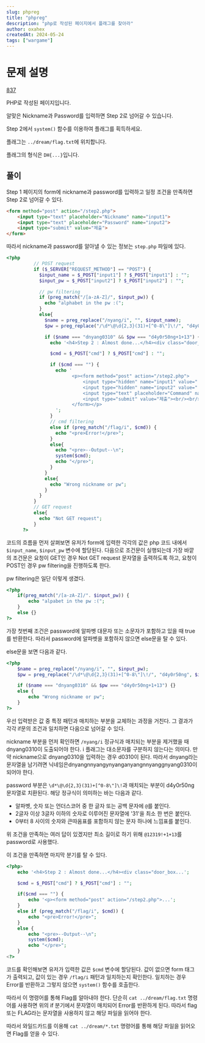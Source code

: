 ```yaml
---
slug: phpreg
title: "phpreg"
description: "php로 작성된 페이지에서 플래그를 찾아라"
author: oxahex
createdAt: 2024-05-24
tags: ["wargame"]
---
```


# 문제 설명
[837](https://dreamhack.io/wargame/challenges/837)

PHP로 작성된 페이지입니다.

알맞은 Nickname과 Password를 입력하면 Step 2로 넘어갈 수 있습니다.

Step 2에서 `system()` 함수를 이용하여 플래그를 획득하세요.

플래그는 `../dream/flag.txt`에 위치합니다.

플래그의 형식은 `DH{...}`입니다.

## 풀이
Step 1 페이지의 form에 nickname과 password를 입력하고 일정 조건을 만족하면 Step 2로 넘어갈 수 있다.

```html
<form method="post" action="/step2.php">
	<input type="text" placeholder="Nickname" name="input1">
	<input type="text" placeholder="Password" name="input2">
	<input type="submit" value="제출">
</form>
```

따라서 nickname과 password를 알아낼 수 있는 정보는 `step.php` 파일에 있다.

```php
<?php
          // POST request
          if ($_SERVER["REQUEST_METHOD"] == "POST") {
            $input_name = $_POST["input1"] ? $_POST["input1"] : "";
            $input_pw = $_POST["input2"] ? $_POST["input2"] : "";

            // pw filtering
            if (preg_match("/[a-zA-Z]/", $input_pw)) {
              echo "alphabet in the pw :(";
            }
            else{
              $name = preg_replace("/nyang/i", "", $input_name);
              $pw = preg_replace("/\d*\@\d{2,3}(31)+[^0-8\"]\!/", "d4y0r50ng", $input_pw);

              if ($name === "dnyang0310" && $pw === "d4y0r50ng+1+13") {
                echo '<h4>Step 2 : Almost done...</h4><div class="door_box"><div class="door_black"></div><div class="door"><div class="door_cir"></div></div></div>';

                $cmd = $_POST["cmd"] ? $_POST["cmd"] : "";

                if ($cmd === "") {
                  echo '
                        <p><form method="post" action="/step2.php">
                            <input type="hidden" name="input1" value="'.$input_name.'">
                            <input type="hidden" name="input2" value="'.$input_pw.'">
                            <input type="text" placeholder="Command" name="cmd">
                            <input type="submit" value="제출"><br/><br/>
                        </form></p>
                  ';
                }
                // cmd filtering
                else if (preg_match("/flag/i", $cmd)) {
                  echo "<pre>Error!</pre>";
                }
                else{
                  echo "<pre>--Output--\n";
                  system($cmd);
                  echo "</pre>";
                }
              }
              else{
                echo "Wrong nickname or pw";
              }
            }
          }
          // GET request
          else{
            echo "Not GET request";
          }
      ?>
```

코드의 흐름을 먼저 살펴보면 유저가 form에 입력한 각각의 값은 php 코드 내에서 `$input_name`, `$input_pw` 변수에 할당된다. 다음으로 조건문이 실행되는데 가장 바깥의 조건문은 요청이 GET인 경우 Not GET request 문자열을 출력하도록 하고, 요청이 POST인 경우 pw filtering을 진행하도록 한다.

pw filtering은 일단 이렇게 생겼다.

```php
<?php
	if(preg_match("/[a-zA-Z]/". $input_pw)) {
		echo "alpabet in the pw :(";
	}
	else {}
?>
```

가장 첫번째 조건은 password에 알파벳 대문자 또는 소문자가 포함하고 있을 때 true를 반환한다. 따라서 password에 알파벳을 포함하지 않으면 else문을 탈 수 있다.

else문을 보면 다음과 같다.

```php
<?php
	$name = preg_replace("/nyang/i", "", $input_pw);
	$pw = preg_replace("/\d*\@\d{2,3}(31)+[^0-8\"]\!/", "d4y0r50ng", $input_pw);

	if ($name === "dnyang0310" && $pw === "d4y0r50ng+1+13") {}
	else {
		echo "Wrong nickname or pw";
	}
?>
```

우선 입력받은 값 중 특정 패턴과 매치하는 부분을 교체하는 과정을 거친다. 그 결과가 각각 if문의 조건과 일치하면 다음으로 넘어갈 수 있다.

nickname 부분을 먼저 확인하면 `/nyang/i` 정규식과 매치되는 부분을 제거했을 때 dnyang0310이 도출되어야 한다. i 플래그는 대소문자를 구분하지 않는다는 의미다. 만약 nickname으로 dnyang0310을 입력하는 경우 d0310이 된다. 따라서 dnyang라는 문자열을 남기려면 닉네임은dnyangnnyangynyanganyangnnyanggnyang0310이 되어야 한다.

password 부분은 `\d*\@\d{2,3}(31)+[^0-8\"]\!`과 매치되는 부분이 d4y0r50ng 문자열로 치환된다. 해당 정규식이 의미하는 바는 다음과 같다.

- 알파벳, 숫자 또는 언더스코어 중 한 글자 또는 공백 문자에 `@`를 붙인다.
- 2글자 이상 3글자 이하의 숫자로 이루어진 문자열에 '31'을 최소 한 번은 붙인다.
- 0부터 8 사이의 숫자와 큰따옴표를 포함하지 않는 문자 하나에 느낌표를 붙인다.

위 조건을 만족하는 여러 답이 있겠지만 최소 길이로 하기 위해 `@12319!+1+13`를 password로 사용했다.

이 조건을 만족하면 마지막 분기를 탈 수 있다.

```php
<?php>
	echo '<h4>Step 2 : Almost done...</h4><div class="door_box...';

	$cmd = $_POST["cmd"] ? $_POST["cmd"] : "";

	if($cmd === "") {
		echo '<p><form method="post" action="/step2.php">...';
	}
	else if (preg_match("/flag/i", $cmd)) {
		echo "<pre>Error!</pre>";
	}
	else {
		echo "<pre>--Output--\n";
		system($cmd);
		echo "</pre>";
	}
<?>
```

코드를 확인해보면 유저가 입력한 값은 `$cmd` 변수에 할당된다. 값이 없으면 form 태그가 출력되고, 값이 있는 경우 `/flag/i` 패턴과 일치하는지 확인한다. 일치하는 경우 Error를 반환하고 그렇지 않으면 `system()` 함수를 호출한다.

따라서 이 명령어를 통해 Flag를 알아내야 한다. 단순히 `cat ../dream/flag.txt` 명령어를 사용하면 위의 if 분기에서 문자열이 매치되어 Error를 반환하게 된다. 따라서 flag 또는 FLAG라는 문자열을 사용하지 않고 해당 파일을 읽어야 한다.

따라서 와일드카드를 이용해 `cat ../dream/*.txt` 명령어를 통해 해당 파일을 읽어오면 Flag를 얻을 수 있다.
